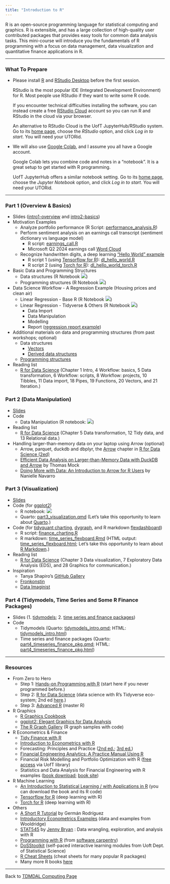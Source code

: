 ```yaml
---
title: "Introduction to R"
---
```


R is an open-source programming language for statistical computing and graphics. R is extensible, and has a large collection of high-quality user contributed packages that provides easy tools for common data analysis tasks. This mini-course will introduce you the fundamentals of R programming with a focus on data management, data visualization and quantitative finance applications in R.

------------------------------------------------------------------------

### What To Prepare

-   Please install [R](https://www.r-project.org/) and [RStudio Desktop](https://rstudio.com/products/rstudio/download/) before the first session.

    RStudio is the most popular IDE (Integrated Development Environment) for R. Most people use RStudio if they want to write some R code.

    If you encounter technical difficulties installing the software, you can instead create a free [RStudio Cloud](https://rstudio.cloud/) account so you can run R and RStudio in the cloud via your browser.

    An alternative to RStudio Cloud is the UofT JupyterHub/RStudio system. Go to its [home page](https://jupyter.utoronto.ca/hub/login), choose the *RStudio* option, and click *Log in to start*. You will need your UTORid.

-   We will also use [Google Colab](https://colab.research.google.com/), and I assume you all have a Google account.

    Google Colab lets you combine code and notes in a "notebook". It is a great setup to get started with R programming.

    UofT JupyterHub offers a similar notebook setting. Go to its [home page](https://jupyter.utoronto.ca/hub/login), choose the *Jupyter Notebook* option, and click *Log in to start*. You will need your UTORid.

------------------------------------------------------------------------

### Part 1 (Overview & Basics)

-   Slides ([intro1-overview](r_intro-1.pdf) and [intro2-basics](r_intro-2.pdf))
-   Motivation Examples
    -   Analyze portfolio performance (R Script: [performance_analysis.R](session_1/performance_analysis.R))
    -   Perform sentiment analysis on an earnings call transcript (sentiment dictionary vs language model)
        - R script: [earnings_call.R](session_1/earnings_call.R)
        - Microsoft Q2 2024 earnings call [Word Cloud](session_1/msft_q2_2024_earnings_call_word_cloud.html)
    -   Recognize handwritten digits, a deep learning ["Hello World" example](https://tensorflow.rstudio.com/tutorials/beginners/)
        -   R script 1 (using [Tensorflow for R](https://tensorflow.rstudio.com/)): [dl_hello_world.R](session_1/dl_hello_world.R)
        -   R script 2 (using [Torch for R](https://torch.mlverse.org/)): [dl_hello_world_torch.R](session_1/dl_hello_world_torch.R)
-   Basic Data and Programming Structures
    -   Data structures (R Notebook [![](colab-badge.svg)](https://colab.research.google.com/github/tdmdal/r-workshop-202324-winter/blob/master/docs/session_1/R_Basic_Data_Structures.ipynb))
    -   Programming structures (R Notebook [![](colab-badge.svg)](https://colab.research.google.com/github/tdmdal/r-workshop-202324-winter/blob/master/docs/session_1/R_Basic_Programming_Structures.ipynb))
-   Data Science Workflow - A Regression Example (Housing prices and clean air)
    -   Linear Regression - Base R (R Notebook [![](colab-badge.svg)](https://colab.research.google.com/github/tdmdal/r-workshop-202324-winter/blob/master/docs/session_1/Housing_Prices_Regression_Analysis_(with_base_R).ipynb))
    -   Linear Regression - Tidyverse & Others (R Notebook [![](colab-badge.svg)](https://colab.research.google.com/github/tdmdal/r-workshop-202324-winter/blob/master/docs/session_1/Housing_Prices_Regression_Analysis_(with_Tidyverse_and_Others).ipynb))
        -   Data Import
        -   Data Manipulation
        -   Modelling
        -   Report ([regression report example](session_1/result.html))
-   Additional materials on data and programming structures (from past workshops; optional)
    -   Data structures
        -   [Vectors](extra_material/part1_1_vector.html)
        -   [Derived data structures](extra_material/part1_2_derived_ds.html)
    -   [Programming structures](extra_material/part1_3_function.html)
-   Reading list
    -   [R for Data Science](https://r4ds.had.co.nz/) (Chapter 1 Intro, 4 Workflow: basics, 5 Data transformation, 6 Workflow: scripts, 8 Workflow: projects, 10 Tibbles, 11 Data import, 18 Pipes, 19 Functions, 20 Vectors, and 21 Iteration.)

### Part 2 (Data Manipulation)

- [Slides](r_data_manipulation.pdf)
- Code
  - Data Manipulation (R notebook: [![](colab-badge.svg)](https://colab.research.google.com/github/tdmdal/r-workshop-202324-winter/blob/master/docs/session_2/part2_data_manipulation.ipynb))
- Reading list
  - [R for Data Science](https://r4ds.had.co.nz/) (Chapter 5 Data transformation, 12 Tidy data, and 13 Relational data.)
- Handling larger-than-memory data on your laptop using Arrow (optional)
  - Arrow, parquet, duckdb and dbplyr, the [Arrow](https://r4ds.hadley.nz/arrow) chapter in [R for Data Science (2ed)](https://r4ds.hadley.nz/)
  - [Efficient Data Analysis on Larger-than-Memory Data with DuckDB and Arrow](https://www.youtube.com/watch?v=LvTX1ZAZy6M) by Thomas Mock
  - [Doing More with Data: An Introduction to Arrow for R Users](https://www.youtube.com/watch?v=O42LUmJZPx0) by Nanielle Navarro

### Part 3 (Visualization)

- [Slides](r_visualization.pdf)
- Code (for [ggplot2](https://ggplot2.tidyverse.org/index.html))
  - R notebook: [![](colab-badge.svg)](https://colab.research.google.com/github/tdmdal/r-workshop-202324-winter/blob/master/docs/session_3/part3_visualization.ipynb)
  - Quarto: [part3_visualization.qmd](session_3/part3_visualization.qmd) (Let's take this opportunity to learn about [Quarto](https://quarto.org/).)
- Code (for [tidyquant charting](https://business-science.github.io/tidyquant/articles/TQ04-charting-with-tidyquant.html), [dygraph](https://rstudio.github.io/dygraphs/), and R markdown [flexdashboard](https://rmarkdown.rstudio.com/flexdashboard/))
  - R script: [finance_charting.R](session_3/finance_charting.R)
  - R markdown: [time_series_flexboard.Rmd](session_3/time_series_flexboard.Rmd) (HTML output: [time_series_flexboard.html](session_3/time_series_flexboard.html); Let's take this opportunity to learn about [R Markdown](https://rmarkdown.rstudio.com/).)
- Reading list
  - [R for Data Science](https://r4ds.had.co.nz/) (Chapter 3 Data visualization, 7 Exploratory Data Analysis (EDS), and 28 Graphics for communication.)
- Inspiration
    - Tanya Shapiro's [GitHub Gallery](https://github.com/tashapiro)
    - [Fronkonstin](https://fronkonstin.com/tag/ggplot2/)
    - [Data Imaginist](https://thomaslinpedersen.art/work/#category=R)

### Part 4 (Tidymodels, Time Series and Some R Finance Packages)

- Slides (1. [tidymodels](r_tidymodels.pdf); 2. [time series and finance packages](r_timeseries_finance_pkgs.pdf))
- Code
  - Tidymodels (Quarto: [tidymodels_intro.qmd](session_4/tidymodels_intro.qmd); HTML: [tidymodels_intro.html](session_4/tidymodels_intro.html))
  - Time series and finance packages (Quarto: [part4_timeseries_finance_pkg.qmd](session_4/part4_timeseries_finance_pkg.qmd); HTML: [part4_timeseries_finance_pkg.html](session_4/part4_timeseries_finance_pkg.html))

------------------------------------------------------------------------

### Resources

-   From Zero to Hero
    -   Step 1: [Hands-on Programming with R](https://rstudio-education.github.io/hopr/) (start here if you never programmed before.)
    -   Step 2: [R for Data Science](https://r4ds.had.co.nz/) (data science with R's Tidyverse eco-system; 2nd ed [here](https://r4ds.hadley.nz/).)
    -   Step 3: [Advanced R](https://adv-r.hadley.nz/) (master R)
-   R Graphics
    -   [R Graphics Cookbook](https://r-graphics.org/)
    -   [ggplot2: Elegant Graphics for Data Analysis](https://ggplot2-book.org/)
    -   [The R Graph Gallery](https://www.r-graph-gallery.com/) (R graph samples with code)
-   R Econometrics & Finance
    -   [Tidy Finance with R](https://www.tidy-finance.org/r/)
    -   [Introduction to Econometrics with R](https://www.econometrics-with-r.org/)
    -   Forecasting: Principles and Practice ([2nd ed.](https://otexts.com/fpp2/); [3rd ed.](https://otexts.com/fpp3/))
    -   [Financial Engineering Analytics: A Practice Manual Using R](https://bookdown.org/wfoote01/faur/)
    -   Financial Risk Modelling and Portfolio Optimization with R ([free access](https://onlinelibrary.wiley.com/doi/book/10.1002/9781119119692) via UofT library)
    -  Statistics and Data Analysis for Financial Engineering with R examples ([book download](https://link.springer.com/book/10.1007/978-1-4939-2614-5); [book site](https://people.orie.cornell.edu/davidr/SDAFE2/index.html))
-   R Machine Learning
    -   [An Introduction to Statistical Learning / with Applications in R](https://www.statlearning.com/) (you can download the book and its R code)
    -   [Tensorflow for R](https://tensorflow.rstudio.com/) (deep learning with R)
    -   [Torch for R](https://torch.mlverse.org/) (deep learning with R)
-   Others
    -   [A Short R Tutorial](https://grodri.github.io/R/) by Germán Rodríguez
    -   [Introductory Econometrics Examples](https://justinmshea.github.io/wooldridge/articles/Introductory-Econometrics-Examples.html) (data and examples from Wooldridge)
    -   [STAT545](https://stat545.com/) by [Jenny Bryan](https://jennybryan.org/) : Data wrangling, exploration, and analysis with R
    -   [Programming with R](https://swcarpentry.github.io/r-novice-inflammation/) (from [software carpentry](https://software-carpentry.org/))
    -   [DoSStoolkit](https://dosstoolkit.com/) (self-paced interactive learning modules from Uoft Dept. of Statistical Science)
    -   [R Cheat Sheets](https://www.rstudio.com/resources/cheatsheets/) (cheat sheets for many popular R packages)
    -   Many more R books [here](https://bookdown.org/)

------------------------------------------------------------------------

Back to [TDMDAL Computing Page](https://tdmdal.github.io/)
